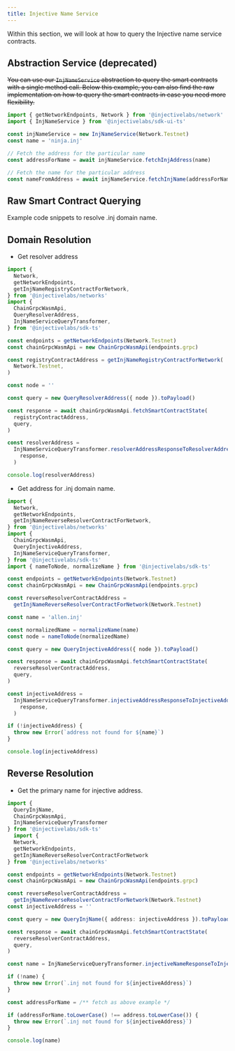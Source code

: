 ```yaml
---
title: Injective Name Service
---
```


Within this section, we will look at how to query the Injective name service contracts.

## Abstraction Service (deprecated)

~~You can use our `InjNameService` abstraction to query the smart contracts with a single method call. Below this example, you can also find the raw implementation on how to query the smart contracts in case you need more flexibility.~~

```ts lines highlight={5}
import { getNetworkEndpoints, Network } from '@injectivelabs/network'
import { InjNameService } from '@injectivelabs/sdk-ui-ts'

const injNameService = new InjNameService(Network.Testnet)
const name = 'ninja.inj'

// Fetch the address for the particular name
const addressForName = await injNameService.fetchInjAddress(name)

// Fetch the name for the particular address
const nameFromAddress = await injNameService.fetchInjName(addressForName)
```

## Raw Smart Contract Querying

Example code snippets to resolve .inj domain name.

## Domain Resolution

* Get resolver address

```ts lines
import {
  Network,
  getNetworkEndpoints,
  getInjNameRegistryContractForNetwork,
} from '@injectivelabs/networks'
import {
  ChainGrpcWasmApi,
  QueryResolverAddress,
  InjNameServiceQueryTransformer,
} from '@injectivelabs/sdk-ts'

const endpoints = getNetworkEndpoints(Network.Testnet)
const chainGrpcWasmApi = new ChainGrpcWasmApi(endpoints.grpc)

const registryContractAddress = getInjNameRegistryContractForNetwork(
  Network.Testnet,
)

const node = ''

const query = new QueryResolverAddress({ node }).toPayload()

const response = await chainGrpcWasmApi.fetchSmartContractState(
  registryContractAddress,
  query,
)

const resolverAddress =
  InjNameServiceQueryTransformer.resolverAddressResponseToResolverAddress(
    response,
  )

console.log(resolverAddress)
```

* Get address for .inj domain name.

```ts lines
import {
  Network,
  getNetworkEndpoints,
  getInjNameReverseResolverContractForNetwork,
} from '@injectivelabs/networks'
import {
  ChainGrpcWasmApi,
  QueryInjectiveAddress,
  InjNameServiceQueryTransformer,
} from '@injectivelabs/sdk-ts'
import { nameToNode, normalizeName } from '@injectivelabs/sdk-ts'

const endpoints = getNetworkEndpoints(Network.Testnet)
const chainGrpcWasmApi = new ChainGrpcWasmApi(endpoints.grpc)

const reverseResolverContractAddress =
  getInjNameReverseResolverContractForNetwork(Network.Testnet)

const name = 'allen.inj'

const normalizedName = normalizeName(name)
const node = nameToNode(normalizedName)

const query = new QueryInjectiveAddress({ node }).toPayload()

const response = await chainGrpcWasmApi.fetchSmartContractState(
  reverseResolverContractAddress,
  query,
)

const injectiveAddress =
  InjNameServiceQueryTransformer.injectiveAddressResponseToInjectiveAddress(
    response,
  )

if (!injectiveAddress) {
  throw new Error(`address not found for ${name}`)
}

console.log(injectiveAddress)
```

## Reverse Resolution

* Get the primary name for injective address.

```ts lines
import {
  QueryInjName,
  ChainGrpcWasmApi,
  InjNameServiceQueryTransformer
} from '@injectivelabs/sdk-ts'
  import {
  Network,
  getNetworkEndpoints,
  getInjNameReverseResolverContractForNetwork
} from '@injectivelabs/networks'

const endpoints = getNetworkEndpoints(Network.Testnet)
const chainGrpcWasmApi = new ChainGrpcWasmApi(endpoints.grpc)

const reverseResolverContractAddress =
  getInjNameReverseResolverContractForNetwork(Network.Testnet)
const injectiveAddress = ''

const query = new QueryInjName({ address: injectiveAddress }).toPayload()

const response = await chainGrpcWasmApi.fetchSmartContractState(
  reverseResolverContractAddress,
  query,
)

const name = InjNameServiceQueryTransformer.injectiveNameResponseToInjectiveName(response)

if (!name) {
  throw new Error(`.inj not found for ${injectiveAddress}`)
}

const addressForName = /** fetch as above example */

if (addressForName.toLowerCase() !== address.toLowerCase()) {
  throw new Error(`.inj not found for ${injectiveAddress}`)
}

console.log(name)
```
